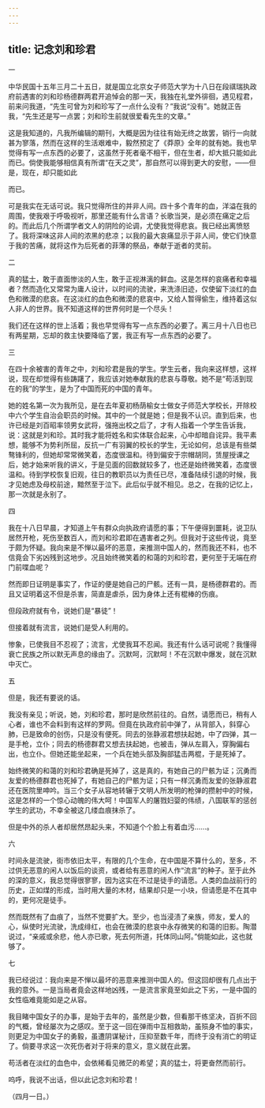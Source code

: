 ```yaml
---
---
---
```

title: 记念刘和珍君
---



一

中华民国十五年三月二十五日，就是国立北京女子师范大学为十八日在段祺瑞执政府前遇害的刘和珍杨德群两君开追悼会的那一天，我独在礼堂外徘徊，遇见程君，前来问我道，“先生可曾为刘和珍写了一点什么没有？”我说“没有”。她就正告我，“先生还是写一点罢；刘和珍生前就很爱看先生的文章。”

这是我知道的，凡我所编辑的期刊，大概是因为往往有始无终之故罢，销行一向就甚为寥落，然而在这样的生活艰难中，毅然预定了《莽原》全年的就有她。我也早觉得有写一点东西的必要了，这虽然于死者毫不相干，但在生者，却大抵只能如此而已。倘使我能够相信真有所谓“在天之灵”，那自然可以得到更大的安慰，——但是，现在，却只能如此

而已。

可是我实在无话可说。我只觉得所住的并非人间。四十多个青年的血，洋溢在我的周围，使我艰于呼吸视听，那里还能有什么言语？长歌当哭，是必须在痛定之后的。而此后几个所谓学者文人的阴险的论调，尤使我觉得悲哀。我已经出离愤怒了。我将深味这非人间的浓黑的悲凉；以我的最大哀痛显示于非人间，使它们快意于我的苦痛，就将这作为后死者的菲薄的祭品，奉献于逝者的灵前。

二

真的猛士，敢于直面惨淡的人生，敢于正视淋漓的鲜血。这是怎样的哀痛者和幸福者？然而造化又常常为庸人设计，以时间的流驶，来洗涤旧迹，仅使留下淡红的血色和微漠的悲哀。在这淡红的血色和微漠的悲哀中，又给人暂得偷生，维持着这似人非人的世界。我不知道这样的世界何时是一个尽头！

我们还在这样的世上活着；我也早觉得有写一点东西的必要了。离三月十八日也已有两星期，忘却的救主快要降临了罢，我正有写一点东西的必要了。

三

在四十余被害的青年之中，刘和珍君是我的学生。学生云者，我向来这样想，这样说，现在却觉得有些踌躇了，我应该对她奉献我的悲哀与尊敬。她不是“苟活到现在的我”的学生，是为了中国而死的中国的青年。

她的姓名第一次为我所见，是在去年夏初杨荫榆女士做女子师范大学校长，开除校中六个学生自治会职员的时候。其中的一个就是她；但是我不认识。直到后来，也许已经是刘百昭率领男女武将，强拖出校之后了，才有人指着一个学生告诉我，说：这就是刘和珍。其时我才能将姓名和实体联合起来，心中却暗自诧异。我平素想，能够不为势利所屈，反抗一广有羽翼的校长的学生，无论如何，总该是有些桀骜锋利的，但她却常常微笑着，态度很温和。待到偏安于宗帽胡同，赁屋授课之后，她才始来听我的讲义，于是见面的回数就较多了，也还是始终微笑着，态度很温和。待到学校恢复旧观，往日的教职员以为责任已尽，准备陆续引退的时候，我才见她虑及母校前途，黯然至于泣下。此后似乎就不相见。总之，在我的记忆上，那一次就是永别了。

四

我在十八日早晨，才知道上午有群众向执政府请愿的事；下午便得到噩耗，说卫队居然开枪，死伤至数百人，而刘和珍君即在遇害者之列。但我对于这些传说，竟至于颇为怀疑。我向来是不惮以最坏的恶意，来推测中国人的，然而我还不料，也不信竟会下劣凶残到这地步。况且始终微笑着的和蔼的刘和珍君，更何至于无端在府门前喋血呢？

然而即日证明是事实了，作证的便是她自己的尸骸。还有一具，是杨德群君的。而且又证明着这不但是杀害，简直是虐杀，因为身体上还有棍棒的伤痕。

但段政府就有令，说她们是“暴徒”！

但接着就有流言，说她们是受人利用的。

惨象，已使我目不忍视了；流言，尤使我耳不忍闻。我还有什么话可说呢？我懂得衰亡民族之所以默无声息的缘由了。沉默呵，沉默呵！不在沉默中爆发，就在沉默中灭亡。

五

但是，我还有要说的话。

我没有亲见；听说，她，刘和珍君，那时是欣然前往的。自然，请愿而已，稍有人心者，谁也不会料到有这样的罗网。但竟在执政府前中弹了，从背部入，斜穿心肺，已是致命的创伤，只是没有便死。同去的张静淑君想扶起她，中了四弹，其一是手枪，立仆；同去的杨德群君又想去扶起她，也被击，弹从左肩入，穿胸偏右出，也立仆。但她还能坐起来，一个兵在她头部及胸部猛击两棍，于是死掉了。

始终微笑的和蔼的刘和珍君确是死掉了，这是真的，有她自己的尸骸为证；沉勇而友爱的杨德群君也死掉了，有她自己的尸骸为证；只有一样沉勇而友爱的张静淑君还在医院里呻吟。当三个女子从容地转辗于文明人所发明的枪弹的攒射中的时候，这是怎样的一个惊心动魄的伟大呵！中国军人的屠戮妇婴的伟绩，八国联军的惩创学生的武功，不幸全被这几缕血痕抹杀了。

但是中外的杀人者却居然昂起头来，不知道个个脸上有着血污……。

六

时间永是流驶，街市依旧太平，有限的几个生命，在中国是不算什么的，至多，不过供无恶意的闲人以饭后的谈资，或者给有恶意的闲人作“流言”的种子。至于此外的深的意义，我总觉得很寥寥，因为这实在不过是徒手的请愿。人类的血战前行的历史，正如煤的形成，当时用大量的木材，结果却只是一小块，但请愿是不在其中的，更何况是徒手。

然而既然有了血痕了，当然不觉要扩大。至少，也当浸渍了亲族，师友，爱人的心，纵使时光流驶，洗成绯红，也会在微漠的悲哀中永存微笑的和蔼的旧影。陶潜说过，“亲戚或余悲，他人亦已歌，死去何所道，托体同山阿。”倘能如此，这也就够了。

七

我已经说过：我向来是不惮以最坏的恶意来推测中国人的。但这回却很有几点出于我的意外。一是当局者竟会这样地凶残，一是流言家竟至如此之下劣，一是中国的女性临难竟能如是之从容。

我目睹中国女子的办事，是始于去年的，虽然是少数，但看那干练坚决，百折不回的气概，曾经屡次为之感叹。至于这一回在弹雨中互相救助，虽殒身不恤的事实，则更足为中国女子的勇毅，虽遭阴谋秘计，压抑至数千年，而终于没有消亡的明证了。倘要寻求这一次死伤者对于将来的意义，意义就在此罢。

苟活者在淡红的血色中，会依稀看见微茫的希望；真的猛士，将更奋然而前行。

呜呼，我说不出话，但以此记念刘和珍君！

（四月一日。）